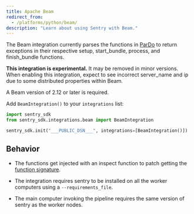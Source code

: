 ```yaml
---
title: Apache Beam
redirect_from:
  - /platforms/python/beam/
description: "Learn about using Sentry with Beam."
---
```


The Beam integration currently parses the functions in [ParDo](https://github.com/apache/beam/blob/release-2.13.0/sdks/python/apache_beam/transforms/core.py#L991) to return exceptions in their respective setup, start_bundle, process, and finish_bundle functions.

**This integration is experimental.** It may be removed in minor versions. When enabling this integration, expect to see incorrect server_name and ip due to some distributed properties within Beam.

A Beam version of 2.12 or later is required.

Add `BeamIntegration()` to your `integrations` list:

```python
import sentry_sdk
from sentry_sdk.integrations.beam import BeamIntegration

sentry_sdk.init("___PUBLIC_DSN___", integrations=[BeamIntegration()])
```

## Behavior

- The functions get injected with an inspect function to patch getting the [function signature](https://github.com/apache/beam/blob/release-2.13.0/sdks/python/apache_beam/transforms/core.py#L288L298).

- The integration requires sentry to be installed on all the worker computers using a `--requirements_file`.

- The main computer invoking the pipeline requires the same version of sentry as the worker nodes.
